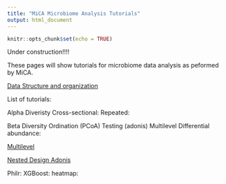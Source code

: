 ---
title: "MiCA Microbiome Analysis Tutorials"
output: html_document
---

```{r setup, include=FALSE}
knitr::opts_chunk$set(echo = TRUE)
```

Under construction!!!!

These pages will show tutorials for microbiome data analysis as peformed by MiCA.

[Data Structure and organization](https://amcmc.github.io/MiCA-Tutorials/phyloseq.html)

List of tutorials:

Alpha Diveristy
Cross-sectional:
Repeated:

Beta Diversity
Ordination (PCoA)
Testing (adonis)
Multilevel
Differential abundance:

[Multilevel](https://amcmc.github.io/MiCA-Tutorials/multilevel.html)

[Nested Design Adonis](https://amcmc.github.io/MiCA-Tutorials/adonis_repeated_measures.html)

Philr:
XGBoost:
heatmap:
